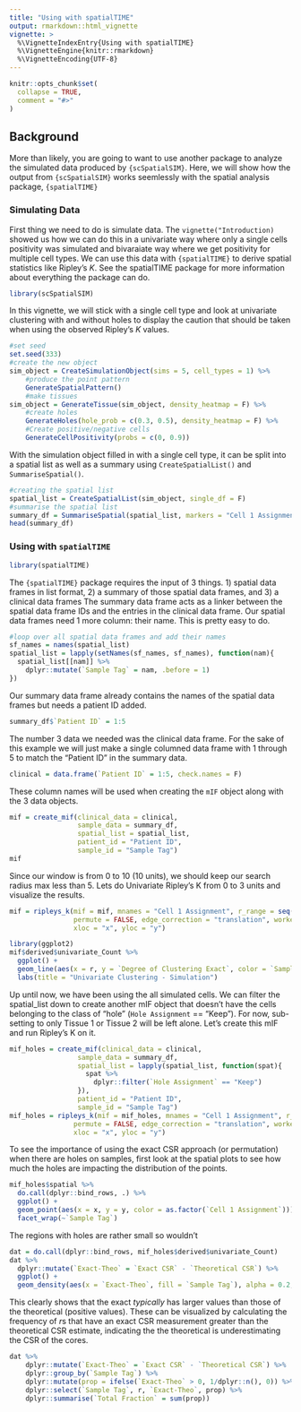 ```yaml
---
title: "Using with spatialTIME"
output: rmarkdown::html_vignette
vignette: >
  %\VignetteIndexEntry{Using with spatialTIME}
  %\VignetteEngine{knitr::rmarkdown}
  %\VignetteEncoding{UTF-8}
---
```


```r
knitr::opts_chunk$set(
  collapse = TRUE,
  comment = "#>"
)
```

## Background

More than likely, you are going to want to use another package to analyze the simulated data produced by `{scSpatialSIM}`. Here, we will show how the output from `{scSpatialSIM}` works seemlessly with the spatial analysis package, `{spatialTIME}`

### Simulating Data

First thing we need to do is simulate data. The `vignette("Introduction)` showed us how we can do this in a univariate way where only a single cells positivity was simulated and bivaraiate way where we get positivity for multiple cell types. We can use this data with `{spatialTIME}` to derive spatial statistics like Ripley's *K*. See the spatialTIME package for more information about everything the package can do.

```r
library(scSpatialSIM)
```


In this vignette, we will stick with a single cell type and look at univariate clustering with and without holes to display the caution that should be taken when using the observed Ripley's *K* values. 

```r
#set seed
set.seed(333)
#create the new object
sim_object = CreateSimulationObject(sims = 5, cell_types = 1) %>%
    #produce the point pattern
    GenerateSpatialPattern()
    #make tissues
sim_object = GenerateTissue(sim_object, density_heatmap = F) %>%
    #create holes
    GenerateHoles(hole_prob = c(0.3, 0.5), density_heatmap = F) %>%
    #Create positive/negative cells
    GenerateCellPositivity(probs = c(0, 0.9))
```

With the simulation object filled in with a single cell type, it can be split into a spatial list as well as a summary using `CreateSpatialList()` and `SummariseSpatial()`.

```r
#creating the spatial list
spatial_list = CreateSpatialList(sim_object, single_df = F)
#summarise the spatial list
summary_df = SummariseSpatial(spatial_list, markers = "Cell 1 Assignment")
head(summary_df)
```

### Using with `spatialTIME`

```r
library(spatialTIME)
```

The `{spatialTIME}` package requires the input of 3 things. 1) spatial data frames in list format, 2) a summary of those spatial data frames, and 3) a clinical data frames The summary data frame acts as a linker between the spatial data frame IDs and the entries in the clinical data frame. Our spatial data frames need 1 more column: their name. This is pretty easy to do.

```r
#loop over all spatial data frames and add their names
sf_names = names(spatial_list)
spatial_list = lapply(setNames(sf_names, sf_names), function(nam){
  spatial_list[[nam]] %>%
    dplyr::mutate(`Sample Tag` = nam, .before = 1)
})
```

Our summary data frame already contains the names of the spatial data frames but needs a patient ID added.

```r
summary_df$`Patient ID` = 1:5
```

The number 3 data we needed was the clinical data frame. For the sake of this example we will just make a single columned data frame with 1 through 5 to match the "Patient ID" in the summary data.

```r
clinical = data.frame(`Patient ID` = 1:5, check.names = F)
```

These column names will be used when creating the `mIF` object along with the 3 data objects.

```r
mif = create_mif(clinical_data = clinical,
                 sample_data = summary_df,
                 spatial_list = spatial_list,
                 patient_id = "Patient ID",
                 sample_id = "Sample Tag")
mif
```

Since our window is from 0 to 10 (10 units), we should keep our search radius max less than 5. Lets do Univariate Ripley's K from 0 to 3 units and visualize the results.

```r
mif = ripleys_k(mif = mif, mnames = "Cell 1 Assignment", r_range = seq(0, 3, 0.1), 
                permute = FALSE, edge_correction = "translation", workers = 1,
                xloc = "x", yloc = "y")
```

```r
library(ggplot2)
mif$derived$univariate_Count %>%
  ggplot() +
  geom_line(aes(x = r, y = `Degree of Clustering Exact`, color = `Sample Tag`)) +
  labs(title = "Univariate Clustering - Simulation")
```

Up until now, we have been using the all simulated cells. We can filter the spatial_list down to create another mIF object that doesn't have the cells belonging to the class of "hole" (`Hole Assignment` == "Keep"). For now, sub-setting to only Tissue 1 or Tissue 2 will be left alone. Let's create this mIF and run Ripley's K on it.

```r
mif_holes = create_mif(clinical_data = clinical,
                 sample_data = summary_df,
                 spatial_list = lapply(spatial_list, function(spat){
                   spat %>%
                     dplyr::filter(`Hole Assignment` == "Keep")
                 }),
                 patient_id = "Patient ID",
                 sample_id = "Sample Tag")
mif_holes = ripleys_k(mif = mif_holes, mnames = "Cell 1 Assignment", r_range = seq(0, 3, 0.1), 
                permute = FALSE, edge_correction = "translation", workers = 1,
                xloc = "x", yloc = "y")
```

To see the importance of using the exact CSR approach (or permutation) when there are holes on samples, first look at the spatial plots to see how much the holes are impacting the distribution of the points.

```r
mif_holes$spatial %>%
  do.call(dplyr::bind_rows, .) %>%
  ggplot() +
  geom_point(aes(x = x, y = y, color = as.factor(`Cell 1 Assignment`))) +
  facet_wrap(~`Sample Tag`)
```

The regions with holes are rather small so wouldn't 

```r
dat = do.call(dplyr::bind_rows, mif_holes$derived$univariate_Count)
dat %>%
  dplyr::mutate(`Exact-Theo` = `Exact CSR` - `Theoretical CSR`) %>%
  ggplot() +
  geom_density(aes(x = `Exact-Theo`, fill = `Sample Tag`), alpha = 0.2, adjust = 0.2)
```

This clearly shows that the exact *typically* has larger values than those of the theoretical (positive values). These can be visualized by calculating the frequency of *r*s that have an exact CSR measurement greater than the theoretical CSR estimate, indicating the the theoretical is underestimating the CSR of the cores. 

```r
dat %>%
    dplyr::mutate(`Exact-Theo` = `Exact CSR` - `Theoretical CSR`) %>%
    dplyr::group_by(`Sample Tag`) %>%
    dplyr::mutate(prop = ifelse(`Exact-Theo` > 0, 1/dplyr::n(), 0)) %>%
    dplyr::select(`Sample Tag`, r, `Exact-Theo`, prop) %>%
    dplyr::summarise(`Total Fraction` = sum(prop))
```

